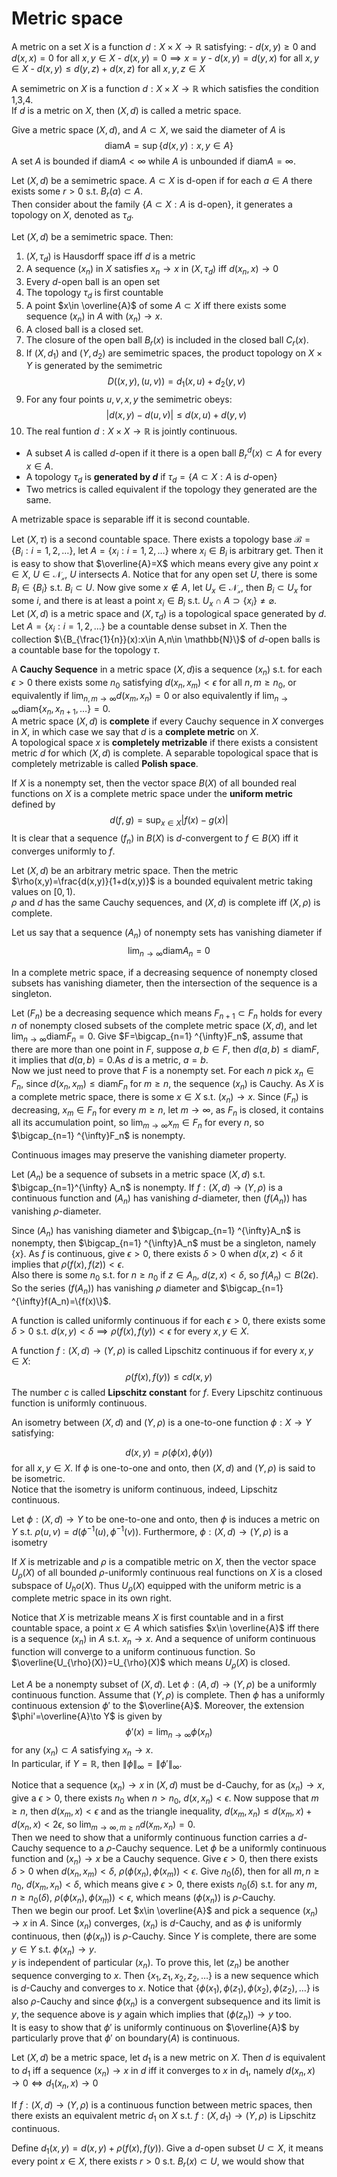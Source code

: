 # Metric space

::: {.definition  name="metric/distance"}

A metric on a set $X$ is a function $d:X\times X\to \mathbb{R}$ satisfying:
- $d(x,y)\ge 0$ and $d(x,x)=0$ for all $x,y\in X$ 
- $d(x,y)=0\implies x=y$ 
- $d(x,y)=d(y,x)$ for all $x,y\in X$ 
- $d(x,y)\le d(y,z)+d(x,z)$ for all $x,y,z\in X$

A semimetric on $X$ is a function $d:X\times X\to \mathbb{R}$ which satisfies the condition 1,3,4.  
If $d$ is a metric on $X$, then $(X,d)$ is called a metric space.

:::

Give a metric space $(X,d)$, and $A\subset X$, we said the diameter of $A$ is 
$$ 
\text{diam} A=\sup\{d(x,y):x,y\in A\}
$$
A set $A$ is bounded if $\text{diam}A\lt\infty$ while $A$ is unbounded if $\text{diam}A=\infty$.


::: {.definition  name=""}

Let $(X,d)$ be a semimetric space. $A\subset X$ is d-open if for each $a\in A$ there exists some $r>0$ s.t. $B_r(a)\subset A$.  
Then consider about the family $\{A\subset X:A\text{ is d-open}\}$, it generates a topology on $X$, denoted as $\tau_d$.

:::

::: {.lemma  name=""}

Let $(X,d)$ be a semimetric space. Then:

1. $(X,\tau_d)$ is Hausdorff space iff $d$ is a metric
2. A sequence $(x_n)$ in $X$ satisfies $x_n\to x$ in $(X,\tau_{d})$ iff $d(x_n,x)\to 0$
3. Every $d$-open ball is an open set
4. The topology $\tau_d$ is first countable
5. A point $x\in \overline{A}$ of some $A\subset X$ iff there exists some sequence $(x_n)$ in $A$ with $(x_n)\to x$.
6. A closed ball is a closed set.
7. The closure of the open ball $B_r(	x)$ is included in the closed ball $C_r(x)$.
8. If $(X,d_1)$ and $(Y,d_2)$ are semimetric spaces, the product topology on $X\times Y$ is generated by the semimetric 
$$ 
D((x,y),(u,v))=d_1(x,u)+d_2(y,v)
$$
9. For any four points $u,v,x,y$ the semimetric obeys: 
$$ 
\lvert d(x,y)-d(u,v) \rvert\le d(x,u)+d(y,v)
$$
10. The real funtion $d:X\times X\to \mathbb{R}$ is jointly continuous.


:::

::: {.definition  name=""}

- A subset $A$ is called $d$-open if it there is a open ball $B_r^{d}(x)\subset A$ for every $x\in A$.
- A topology $\tau_d$ is **generated by $d$** if $\tau_d=\{A\subset X:A\text{ is }d\text{-open}\}$
- Two metrics is called equivalent if the topology they generated are the same. 

:::

::: {.lemma  name=""}

A metrizable space is separable iff it is second countable.

:::

::: {.proof}

Let $(X,\tau_{})$ is a second countable space. There exists a topology base $\mathcal{B}=\{B_{i}:i=1,2,\ldots\}$, let $A=\{x_{i}:i=1,2,\ldots\}$ where $x_{i}\in B_{i}$ is arbitrary get. Then it is easy to show that $\overline{A}=X$ which means every give any point  $x\in X$, $U\in \mathcal{N_x}$, $U$ intersects $A$. Notice that for any open set $U$, there is some  $B_i\in \{B_{i}\}$ s.t. $B_{i}\subset U$. Now give some $x\notin A$, let $U_x\in \mathcal{N_x}$, then $B_{i}\subset U_x$ for some $i$, and there is at least a point $x_{i}\in B_{i}$ s.t. $U_x\cap A\supset\{x_{i}\}\neq \varnothing$.  
Let $(X,d)$ is a metric space and $(X,\tau_{d})$ is a topological space generated by $d$. Let $A=\{x_{i}:i=1,2,\ldots\}$ be a countable dense subset in $X$. Then the collection $\{B_{\frac{1}{n}}(x):x\in A,n\in \mathbb{N}\}$ of $d$-open balls is a countable base for the topology $\tau$.

:::

::: {.definition  name="completeness"}

A **Cauchy Sequence** in a metric space $(X,d)$is a sequence $(x_n)$ s.t. for each $\epsilon>0$ there exists some $n_0$ satisfying $d(x_n,x_m)\lt \epsilon$ for all $n,m\ge n_0$, or equivalently if $\lim _{n,m\to \infty}d(x_m,x_n)=0$ or also equivalently if $\lim _{n\to \infty}\text{diam}\{x_n,x_{n+1},\ldots\}=0$.  
A metric space $(X,d)$ is **complete** if every Cauchy sequence in $X$ converges in $X$, in which case we say that $d$ is a **complete metric** on $X$.  
A topological space $x$ is **completely metrizable** if there exists a consistent metric $d$ for which  $(X,d)$ is complete. A separable topological space that is completely metrizable is called **Polish space**.

:::

::: {.definition  name="uniform metric"}

If $X$ is a nonempty set, then the vector space $B(X)$ of all bounded real functions on $X$ is a complete metric space under the **uniform metric** defined by 
$$ 
d(f,g)=\sup_{x\in X}\lvert f(x)-g(x) \rvert
$$
It is clear that a sequence $(f_n)$ in $B(X)$ is $d$-convergent to $f\in B(X)$ iff it converges uniformly to $f$.


:::

::: {.proposition  name=""}

Let $(X,d)$ be an arbitrary metric space. Then the metric $\rho(x,y)=\frac{d(x,y)}{1+d(x,y)}$ is a bounded equivalent metric taking values on $[0,1)$.  
 $\rho$ and $d$ has the same Cauchy sequences, and  $(X,d)$ is complete iff $(X,\rho)$ is complete.

:::

Let us say that a sequence $(A_n)$ of nonempty sets has vanishing diameter if 
$$ 
\lim _{n\to \infty}\text{diam}A_n=0
$$

::: {.theorem  name="Cantor's Intersection Theorem"}

In a complete metric space, if a decreasing sequence of nonempty closed subsets has vanishing diameter, then the intersection of the sequence is a singleton.

:::

::: {.proof}

Let $(F_n)$ be a decreasing sequence which means  $F_{n+1}\subset F_n$ holds for every $n$ of nonempty closed subsets of the complete metric space $(X,d)$, and let $\lim _{n\to \infty}\text{diam}F_n=0$. Give $F=\bigcap_{n=1} ^{\infty}F_n$, assume that  there are more than one point in $F$, suppose $a,b\in F$, then $d(a,b)\le \text{diam}F$, it implies that $d(a,b)=0$.As $d$ is a metric, $a=b$.  
Now we just need to prove that $F$ is a nonempty set. For each $n$ pick $x_n\in F_n$, since $d(x_n,x_m)\le \text{diam}F_n$ for $m\ge n$, the sequence $(x_n)$ is Cauchy. As $X$ is a complete metric space, there is some $x\in X$ s.t. $(x_n)\to x$. Since $(F_n)$ is decreasing, $x_m\in F_n$ for every $m\ge n$, let $m\to \infty$, as $F_n$ is closed, it contains all its accumulation point, so  $\lim _{m\to \infty}x_m\in F_n$ for every $n$, so $\bigcap_{n=1} ^{\infty}F_n$ is nonempty.

:::

Continuous images may preserve the vanishing diameter property.

::: {.proposition  name=""}

Let $(A_n)$ be a sequence of subsets in a metric space $(X,d)$ s.t. $\bigcap_{n=1}^{\infty} A_n$ is nonempty. If $f:(X,d)\to (Y,\rho)$ is a continuous function and $(A_n)$ has vanishing $d$-diameter, then $(f(A_n))$ has vanishing $\rho$-diameter.

:::


::: {.proof}

Since $(A_n)$ has vanishing diameter and $\bigcap_{n=1} ^{\infty}A_n$ is nonempty, then $\bigcap_{n=1} ^{\infty}A_n$ must be a singleton, namely $\{x\}$. As $f$ is continuous, give $\epsilon>0$, there exists $\delta>0$ when $d(x,z)\lt \delta$ it implies that $\rho(f(x),f(z))<\epsilon$.   
Also there is some $n_0$ s.t. for $n\ge n_0$ if $z\in A_n$, $d(z,x)<\delta$, so $f(A_n)\subset B(2\epsilon)$. So the series $(f(A_n))$ has vanishing $\rho$ diameter and $\bigcap_{n=1} ^{\infty}f(A_n)=\{f(x)\}$.

:::


::: {.definition  name="Uniformly Continuous"}

A function is called uniformly continuous if for each $\epsilon>0$, there exists some $\delta>0$ s.t. $d(x,y)<\delta\implies \rho(f(x),f(y))<\epsilon$ for every $x,y\in X$.

:::

::: {.definition  name="Lipschitz continuous"}

A function $f:(X,d)\to (Y,\rho)$ is called Lipschitz continuous if for every $x,y\in X$:
$$ 
\rho(f(x),f(y))\le c d(x,y)
$$
The number $c$ is called **Lipschitz constant** for $f$. Every Lipschitz continuous function is uniformly continuous.

:::

::: {.definition  name="isometry"}

An isometry between $(X,d)$ and $(Y,\rho)$ is a one-to-one function $\phi:X\to Y$ satisfying:

$$ 
d(x,y)=\rho(\phi(x),\phi(y))
$$
for all $x,y\in X$.
If $\phi$ is one-to-one and onto, then $(X,d)$ and $(Y,\rho)$ is said to be isometric.  
Notice that the isometry is uniform continuous, indeed, Lipschitz continuous.


:::

::: {.proposition  name=""}

Let $\phi:(X,d)\to Y$ to be one-to-one and onto, then $\phi$ is induces a metric on $Y$ s.t. $\rho(u,v)=d(\phi^{-1}(u),\phi^{-1}(v))$. Furthermore, $\phi:(X,d)\to (Y,\rho)$ is a isometry

:::

::: {.proposition  name=""}

If $X$ is metrizable and $\rho$ is a compatible metric on $X$, then the vector space $U_{\rho}(X)$ of all bounded $\rho$-uniformly continuous real functions on $X$ is a closed subspace of $U_
ho(X)$. Thus $U_\rho(X)$ equipped with the uniform metric is a complete metric space in its own right.

:::

::: {.proof}

Notice that $X$ is metrizable means $X$ is first countable and in a first countable space, a point $x\in A$ which satisfies $x\in \overline{A}$ iff there is a sequence $(x_n)$ in $A$ s.t. $x_n\to x$. And a sequence of uniform continuous function will converge to a uniform continuous function. So $\overline{U_{\rho}(X)}=U_{\rho}(X)$ which means $U_{\rho}(X)$ is closed.

:::

::: {.lemma  name="Uniformly continuous extensions"}

Let $A$ be a nonempty subset of $(X,d)$. Let $\phi:(A,d)\to (Y,\rho)$ be a uniformly continuous function. Assume that $(Y,\rho)$ is complete. Then $\phi$ has a uniformly continuous extension $\phi'$ to the $\overline{A}$. Moreover, the extension $\phi'=\overline{A}\to Y$ is given by 
$$ 
\phi'(x)=\lim _{n\to \infty}\phi(x_n)
$$
for any $(x_n)\subset A$ satisfying $x_n\to x$.  
In particular, if $Y=\mathbb{R}$, then $\|\phi\|_{\infty}=\|\phi'\|_\infty$.


:::

::: {.proof}

Notice that a sequence $(x_n)\to x$ in $(X,d)$ must be d-Cauchy, for as $(x_n)\to x$, give a $\epsilon>0$, there exists  $n_0$ when $n>n_0$, $d(x,x_n)<\epsilon$. Now suppose that $m\ge n$, then $d(x_m,x)<\epsilon$ and as the triangle inequality, $d(x_m,x_n)\le d(x_m,x)+d(x_n,x)<2\epsilon$, so $\lim _{m\to \infty,m\ge n}d(x_m,x_n)=0$.  
Then we need to show that a uniformly continuous function carries a $d$-Cauchy sequence to a $\rho$-Cauchy sequence. Let $\phi$ be a uniformly continuous function and $(x_n)\to x$ be a Cauchy sequence. Give $\epsilon>0$, then there exists $\delta>0$ when $d(x_n,x_m)<\delta$, $\rho(\phi(x_n),\phi(x_m))<\epsilon$. Give $n_0(\delta)$, then for all $m,n\ge n_0$, $d(x_m,x_n)<\delta$, which means give $\epsilon>0$, there exists $n_0(\delta)$ s.t. for any $m,n\ge n_0(\delta)$, $\rho(\phi(x_n),\phi(x_m))<\epsilon$, which means $(\phi(x_n))$ is $\rho$-Cauchy.  
Then we begin our proof. Let $x\in \overline{A}$ and pick a sequence $(x_n)\to x$ in $A$. Since $(x_n)$ converges, $(x_n)$ is $d$-Cauchy, and as $\phi$ is uniformly continuous, then $(\phi(x_n))$ is $\rho$-Cauchy. Since $Y$ is complete, there are some $y\in Y$ s.t. $\phi(x_n)\to y$.  
$y$ is independent of particular $(x_n)$. To prove this, let $(z_n)$ be another sequence converging to $x$. Then $\{x_1,z_1,x_2,z_2,\ldots\}$ is a new sequence which is $d$-Cauchy and converges to $x$. Notice that $\{\phi(x_1),\phi(z_1),\phi(x_2),\phi(z_2),\ldots\}$ is also $\rho$-Cauchy and since $\phi(x_n)$ is a convergent subsequence and its limit is $y$, the sequence above is $y$ again which implies that $(\phi(z_n))\to y$ too.  
It is easy to show that $\phi'$ is uniformly continuous on $\overline{A}$ by particularly prove that $\phi'$ on $\text{boundary}(A)$ is continuous.

:::

::: {.lemma  name=""}

Let $(X,d)$ be a metric space, let $d_1$ is a new metric on $X$. Then $d$ is equivalent to $d_1$ iff a sequence $(x_n)\to x$ in $d$ iff it converges to $x$ in $d_1$, namely $d(x_n,x)\to 0\iff d_1(x_n,x)\to 0$

:::

::: {.proof}



:::

::: {.lemma  name=""}

If $f:(X,d)\to (Y,\rho)$ is a continuous function between metric spaces, then there exists an equivalent metric $d_1$ on $X$ s.t. $f:(X,d_1)\to (Y,\rho)$ is Lipschitz continuous.

:::

::: {.proof}

Define $d_1(x,y)=d(x,y)+\rho(f(x),f(y))$. Give a $d$-open subset $U\subset X$, it means every point $x\in X$, there exists $r>0$ s.t. $B_r(x)\subset U$, we would show that 

:::

















